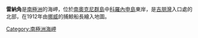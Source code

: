 {{unreferenced|time=2013-10-27T05:01:35+00:00}}
{{coord|60|39|S|45|10|W|display=title}}

'''雷納角'''是[[南極洲|南極洲]]的海岬，位於[[南奧克尼群島|南奧克尼群島]]中[[科羅內申島|科羅內申島]]東岸，是[[吉朋灣|吉朋灣]]入口處的北部，在1912年由[[挪威|挪威]]的捕鯨船長繪入地圖。

{{Antarctica-geo-stub}}
[[Category:南極洲海岬|Category:南極洲海岬]]